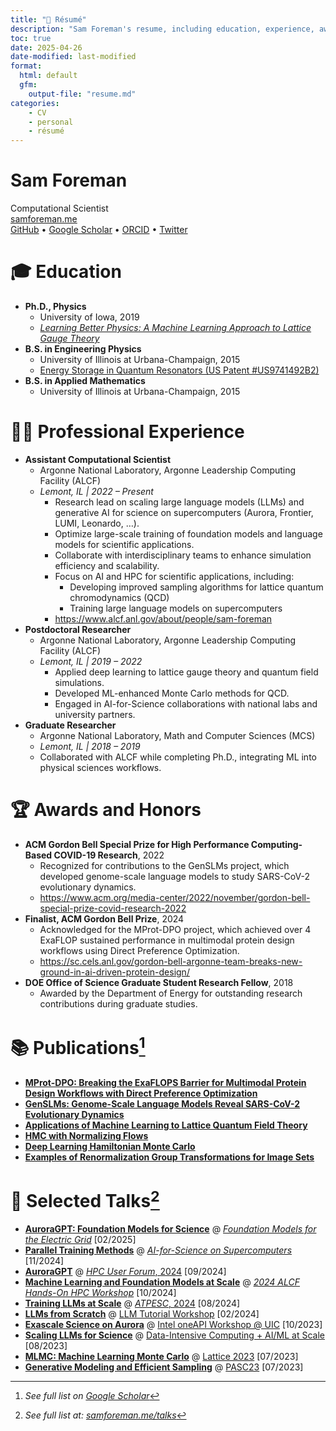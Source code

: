 ```yaml
---
title: "👤 Résumé"
description: "Sam Foreman's resume, including education, experience, awards, publications, and talks."
toc: true
date: 2025-04-26
date-modified: last-modified
format:
  html: default
  gfm:
    output-file: "resume.md"
categories:
    - CV
    - personal
    - résumé
---
```


# Sam Foreman

Computational Scientist  
[samforeman.me](https://samforeman.me)  
[GitHub](https://github.com/saforem2) • [Google Scholar](https://scholar.google.com/citations?user=vV_1zDwAAAAJ&hl=en) • [ORCID](https://orcid.org/0000-0002-9981-0876) • [Twitter](https://twitter.com/saforem2)

# 🎓 Education

- **Ph.D., Physics**  
    - University of Iowa, 2019  
    - [_Learning Better Physics: A Machine Learning Approach to Lattice Gauge Theory_](https://www.proquest.com/openview/95d7f7c12da8da8aa5ead3ac0f6ca0e8/1?cbl=18750&diss=y&pq-origsite=gscholar)

- **B.S. in Engineering Physics**  
    - University of Illinois at Urbana-Champaign, 2015
    - [Energy Storage in Quantum Resonators (US Patent #US9741492B2)](https://patents.google.com/patent/US9741492B2/en)

- **B.S. in Applied Mathematics**
    - University of Illinois at Urbana-Champaign, 2015

# 🧑‍🔬 Professional Experience

- **Assistant Computational Scientist**  
    - Argonne National Laboratory, Argonne Leadership Computing Facility (ALCF)  
    - *Lemont, IL | 2022 – Present*
        - Research lead on scaling large language models (LLMs) and generative AI for science on supercomputers (Aurora, Frontier, LUMI, Leonardo, ...).
        - Optimize large-scale training of foundation models and language models for scientific applications.  
        - Collaborate with interdisciplinary teams to enhance simulation efficiency and scalability.
        - Focus on AI and HPC for scientific applications, including:
          - Developing improved sampling algorithms for lattice quantum chromodynamics (QCD)
          - Training large language models on supercomputers
        - [https://www.alcf.anl.gov/about/people/sam-foreman](https://www.alcf.anl.gov/about/people/sam-foreman)

- **Postdoctoral Researcher**  
    - Argonne National Laboratory, Argonne Leadership Computing Facility (ALCF)  
    - *Lemont, IL | 2019 – 2022*  
        - Applied deep learning to lattice gauge theory and quantum field simulations.
        - Developed ML-enhanced Monte Carlo methods for QCD.
        - Engaged in AI-for-Science collaborations with national labs and university partners.

- **Graduate Researcher**
    - Argonne National Laboratory, Math and Computer Sciences (MCS) 
    - *Lemont, IL | 2018 – 2019*  
    - Collaborated with ALCF while completing Ph.D., integrating ML into physical sciences workflows.

# 🏆 Awards and Honors

- **ACM Gordon Bell Special Prize for High Performance Computing-Based COVID-19 Research**, 2022
  - Recognized for contributions to the GenSLMs project, which developed genome-scale language models to study SARS-CoV-2 evolutionary dynamics.
  - [https://www.acm.org/media-center/2022/november/gordon-bell-special-prize-covid-research-2022](https://www.acm.org/media-center/2022/november/gordon-bell-special-prize-covid-research-2022)

- **Finalist, ACM Gordon Bell Prize**, 2024
  - Acknowledged for the MProt-DPO project, which achieved over 4 ExaFLOP sustained performance in multimodal protein design workflows using Direct Preference Optimization.
  - [https://sc.cels.anl.gov/gordon-bell-argonne-team-breaks-new-ground-in-ai-driven-protein-design/](https://sc.cels.anl.gov/gordon-bell-argonne-team-breaks-new-ground-in-ai-driven-protein-design/)

- **DOE Office of Science Graduate Student Research Fellow**, 2018
  - Awarded by the Department of Energy for outstanding research contributions during graduate studies.

# 📚 Publications[^publications]

- [**MProt-DPO: Breaking the ExaFLOPS Barrier for Multimodal Protein Design Workflows with Direct Preference Optimization**](https://www.researchgate.net/publication/387390653_MProt-DPO_Breaking_the_ExaFLOPS_Barrier_for_Multimodal_Protein_Design_Workflows_with_Direct_Preference_Optimization)
- [**GenSLMs: Genome-Scale Language Models Reveal SARS-CoV-2 Evolutionary Dynamics**](https://doi.org/10.1177/10943420231184990)
- [**Applications of Machine Learning to Lattice Quantum Field Theory**](https://arxiv.org/abs/2202.05838)
- [**HMC with Normalizing Flows**](https://arxiv.org/abs/2112.01586)
- [**Deep Learning Hamiltonian Monte Carlo**](https://arxiv.org/abs/2105.03418)
- [**Examples of Renormalization Group Transformations for Image Sets**](https://journals.aps.org/pre/abstract/10.1103/PhysRevE.98.052129)
   
[^publications]: *See full list on [Google Scholar](https://scholar.google.com/citations?user=7vBs2ZwAAAAJ)*

# 🎤 Selected Talks[^talks]

- [**AuroraGPT: Foundation Models for Science**](https://samforeman.me/talks/aurora-gpt-fm-for-electric-grid/) @ [_Foundation Models for the Electric Grid_](https://www.alcf.anl.gov/alcf-ai-science-training-series) [02/2025]
- [**Parallel Training Methods**](https://samforeman.me/talks/ai-for-science-2024/) @ [_AI-for-Science on Supercomputers_](https://www.alcf.anl.gov/alcf-ai-science-training-series) [11/2024]
- [**AuroraGPT**](https://samforeman.me/talks/hpc-user-forum/) @ [_HPC User Forum_, 2024](https://www.hpcuserforum.com/hpc-user-forum-fall-2024/) [09/2024]
- [**Machine Learning and Foundation Models at Scale**](https://samforeman.me/talks/alcf-hpc-workshop-2024/) @ [_2024 ALCF Hands-On HPC Workshop_](https://www.alcf.anl.gov/events/2024-alcf-hands-hpc-workshop) [10/2024]
- [**Training LLMs at Scale**](https://samforeman.me/talks/llms-at-scale/) @ [_ATPESC_, 2024](https://extremecomputingtraining.anl.gov/atpesc-2024/) [08/2024]
- [**LLMs from Scratch**](https://saforem2.github.io/llm-workshop-talk) @ [LLM Tutorial Workshop](https://github.com/argonne-lcf/llm-workshop) [02/2024]
- [**Exascale Science on Aurora**](https://saforem2.github.io/oneapi-talk) @ [Intel oneAPI Workshop @ UIC](https://www.alcf.anl.gov/events/alcf-hands-hpc-workshop) [10/2023]
- [**Scaling LLMs for Science**](https://saforem2.github.io/scaling4science) @ [Data-Intensive Computing + AI/ML at Scale](https://events.cels.anl.gov/event/426/overview) [08/2023]
- [**MLMC: Machine Learning Monte Carlo**](https://saforem2.github.io/lattice23) @ [Lattice 2023](https://indico.fnal.gov/event/57249/contributions/271305/) [07/2023]
- [**Generative Modeling and Efficient Sampling**](https://saforem2.github.io/lqcd-pasc23/) @ [PASC23](https://pasc23.pasc-conference.org/) [07/2023]

[^talks]: *See full list at: [samforeman.me/talks](https://samforeman.me/talks/)*


